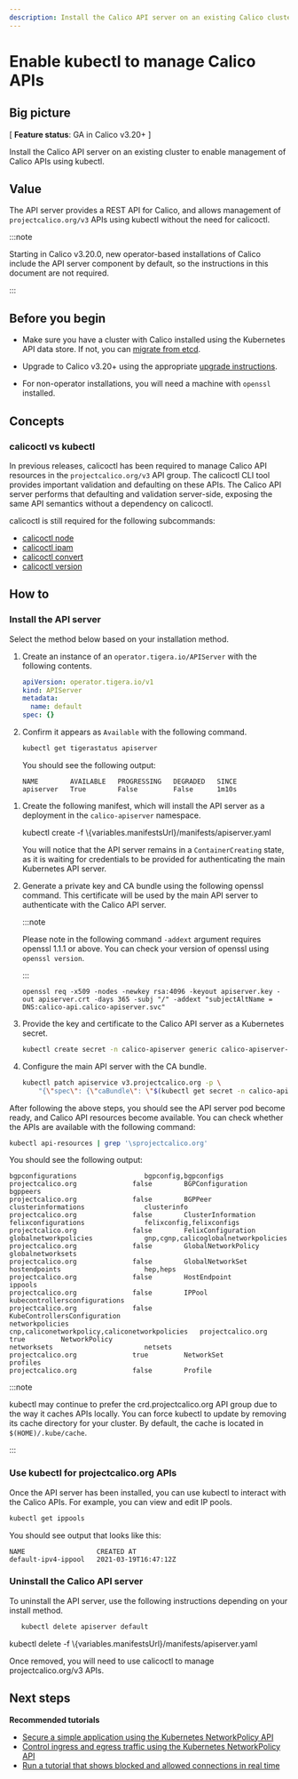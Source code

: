 ```yaml
---
description: Install the Calico API server on an existing Calico cluster
---
```



# Enable kubectl to manage Calico APIs


## Big picture

[ **Feature status**: GA in Calico v3.20+ ]

Install the Calico API server on an existing cluster to enable management of Calico APIs using kubectl.

## Value

The API server provides a REST API for Calico, and allows management of `projectcalico.org/v3` APIs using kubectl without the need for calicoctl.

:::note

Starting in Calico v3.20.0, new operator-based installations of Calico include the API server component by default, so the instructions
in this document are not required.

:::

## Before you begin

- Make sure you have a cluster with Calico installed using the Kubernetes API data store. If not, you can [migrate from etcd](datastore-migration.mdx).

- Upgrade to Calico v3.20+ using the appropriate [upgrade instructions](upgrading/index.mdx).

- For non-operator installations, you will need a machine with `openssl` installed.

## Concepts

### calicoctl vs kubectl

In previous releases, calicoctl has been required to manage Calico API resources in the `projectcalico.org/v3` API group. The calicoctl CLI tool provides important validation and defaulting on these APIs. The Calico API server performs
that defaulting and validation server-side, exposing the same API semantics without a dependency on calicoctl.

calicoctl is still required for the following subcommands:

- [calicoctl node](../reference/calicoctl/node/index.mdx)
- [calicoctl ipam](../reference/calicoctl/ipam/index.mdx)
- [calicoctl convert](../reference/calicoctl/convert.mdx)
- [calicoctl version](../reference/calicoctl/version.mdx)

## How to

### Install the API server

Select the method below based on your installation method.

<Tabs>
<TabItem label="Operator install" value="Operator install-0">

1. Create an instance of an `operator.tigera.io/APIServer` with the following contents.

   ```yaml
   apiVersion: operator.tigera.io/v1
   kind: APIServer
   metadata:
     name: default
   spec: {}
   ```

1. Confirm it appears as `Available` with the following command.

   ```bash
   kubectl get tigerastatus apiserver
   ```

   You should see the following output:

   ```
   NAME        AVAILABLE   PROGRESSING   DEGRADED   SINCE
   apiserver   True        False         False      1m10s
   ```

</TabItem>
<TabItem label="Manifest install" value="Manifest install-1">

1. Create the following manifest, which will install the API server as a deployment in the `calico-apiserver` namespace.

   <CodeBlock language='bash'>
   kubectl create -f \{variables.manifestsUrl}/manifests/apiserver.yaml
   </CodeBlock>

   You will notice that the API server remains in a `ContainerCreating` state, as it is waiting for credentials to be provided for authenticating the main Kubernetes API server.

1. Generate a private key and CA bundle using the following openssl command. This certificate will be used by the main API server to authenticate with the Calico API server.

   :::note

   Please note in the following command `-addext` argument requires openssl 1.1.1 or above. You can check your version of openssl using `openssl version`.

   :::

   ```
   openssl req -x509 -nodes -newkey rsa:4096 -keyout apiserver.key -out apiserver.crt -days 365 -subj "/" -addext "subjectAltName = DNS:calico-api.calico-apiserver.svc"
   ```

1. Provide the key and certificate to the Calico API server as a Kubernetes secret.

   ```bash
   kubectl create secret -n calico-apiserver generic calico-apiserver-certs --from-file=apiserver.key --from-file=apiserver.crt
   ```

1. Configure the main API server with the CA bundle.

   ```bash
   kubectl patch apiservice v3.projectcalico.org -p \
       "{\"spec\": {\"caBundle\": \"$(kubectl get secret -n calico-apiserver calico-apiserver-certs -o go-template='{{ index .data "apiserver.crt" }}')\"}}"
   ```

</TabItem>
</Tabs>

After following the above steps, you should see the API server pod become ready, and Calico API resources become available. You can check whether the APIs are available with the following command:

```bash
kubectl api-resources | grep '\sprojectcalico.org'
```

You should see the following output:

```
bgpconfigurations                 bgpconfig,bgpconfigs                            projectcalico.org              false        BGPConfiguration
bgppeers                                                                          projectcalico.org              false        BGPPeer
clusterinformations               clusterinfo                                     projectcalico.org              false        ClusterInformation
felixconfigurations               felixconfig,felixconfigs                        projectcalico.org              false        FelixConfiguration
globalnetworkpolicies             gnp,cgnp,calicoglobalnetworkpolicies            projectcalico.org              false        GlobalNetworkPolicy
globalnetworksets                                                                 projectcalico.org              false        GlobalNetworkSet
hostendpoints                     hep,heps                                        projectcalico.org              false        HostEndpoint
ippools                                                                           projectcalico.org              false        IPPool
kubecontrollersconfigurations                                                     projectcalico.org              false        KubeControllersConfiguration
networkpolicies                   cnp,caliconetworkpolicy,caliconetworkpolicies   projectcalico.org              true         NetworkPolicy
networksets                       netsets                                         projectcalico.org              true         NetworkSet
profiles                                                                          projectcalico.org              false        Profile
```

:::note

kubectl may continue to prefer the crd.projectcalico.org API group due to the way it caches APIs locally. You can force kubectl to update
by removing its cache directory for your cluster. By default, the cache is located in `$(HOME)/.kube/cache`.

:::

### Use kubectl for projectcalico.org APIs

Once the API server has been installed, you can use kubectl to interact with the Calico APIs. For example, you can view and edit IP pools.

```bash
kubectl get ippools
```

You should see output that looks like this:

```
NAME                  CREATED AT
default-ipv4-ippool   2021-03-19T16:47:12Z
```

### Uninstall the Calico API server

To uninstall the API server, use the following instructions depending on your install method.

<Tabs>
<TabItem label="Operator install" value="Operator install-2">

```bash
   kubectl delete apiserver default
```

</TabItem>
<TabItem label="Manifest install" value="Manifest install-3">

<CodeBlock language='bash'>
   kubectl delete -f \{variables.manifestsUrl}/manifests/apiserver.yaml
</CodeBlock>

</TabItem>
</Tabs>

Once removed, you will need to use calicoctl to manage projectcalico.org/v3 APIs.

## Next steps

**Recommended tutorials**

- [Secure a simple application using the Kubernetes NetworkPolicy API](../network-policy/get-started/kubernetes-policy/kubernetes-policy-basic.mdx)
- [Control ingress and egress traffic using the Kubernetes NetworkPolicy API](../network-policy/get-started/kubernetes-policy/kubernetes-policy-advanced.mdx)
- [Run a tutorial that shows blocked and allowed connections in real time](../network-policy/get-started/kubernetes-policy/kubernetes-demo.mdx)
